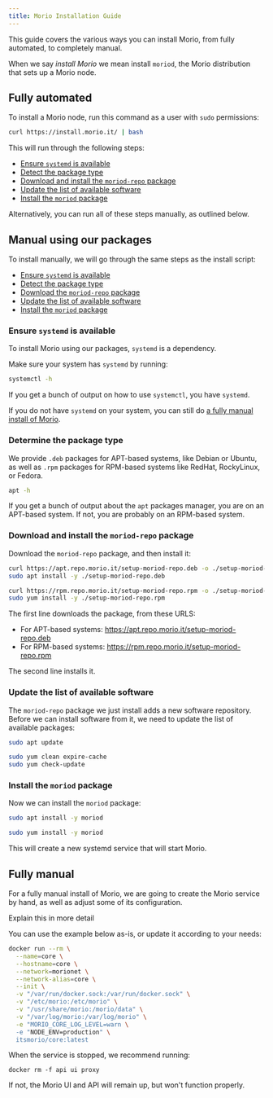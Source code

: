 ```yaml
---
title: Morio Installation Guide
---
```



This guide covers the various ways you can install Morio, from fully automated,
to completely manual.

When we say _install Morio_ we mean install `moriod`, the Morio distribution
that sets up a Morio node.

<ReleaseChannels />

## Fully automated

To install a Morio node, run this command as a user with `sudo` permissions:

```sh
curl https://install.morio.it/ | bash
```

This will run through the following steps:

- [Ensure `systemd` is available](#ensure-systemd-is-available)
- [Detect the package type](#determine-the-package-type)
- [Download and install the `moriod-repo` package](#download-and-install-the-moriod-repo-package)
- [Update the list of available software](##update-the-list-of-available-sofware)
- [Install the `moriod` package](#install-the-moriod-package)

Alternatively, you can run all of these steps manually, as outlined below.

## Manual using our packages

To install manually, we will go through the same steps as the install script:

- [Ensure `systemd` is available](#ensure-systemd-is-available)
- [Detect the package type](#determine-the-package-type)
- [Download the `moriod-repo` package](#download-the-moriod-repo-package)
- [Update the list of available software](##update-the-list-of-available-sofware)
- [Install the `moriod` package](#install-the-moriod-package)

### Ensure `systemd` is available

To install Morio using our packages, `systemd` is a dependency.

Make sure your system has `systemd` by running:

```sh
systemctl -h
```

If you get a bunch of output on how to use `systemctl`, you have `systemd`.

<Tip>

If you do not have `systemd` on your system, you can still do [a fully manual
install of Morio](#fully-manual).

</Tip>

### Determine the package type

We provide `.deb` packages for APT-based systems, like Debian or Ubuntu, as well as `.rpm` packages for RPM-based systems like RedHat, RockyLinux, or Fedora.

```sh
apt -h
```

If you get a bunch of output about the `apt` packages manager, you are on an APT-based system.
If not, you are probably on an RPM-based system.

### Download and install the `moriod-repo` package

Download the `moriod-repo` package, and then install it:

<Tabs>
<TabItem value="deb" label="On APT-based systems">

```sh
curl https://apt.repo.morio.it/setup-moriod-repo.deb -o ./setup-moriod-repo.deb
sudo apt install -y ./setup-moriod-repo.deb
```

</TabItem>
<TabItem value="rpm" label="On RPM-based systems">

```sh
curl https://rpm.repo.morio.it/setup-moriod-repo.rpm -o ./setup-moriod-repo.rpm
sudo yum install -y ./setup-moriod-repo.rpm
```

</TabItem>
</Tabs>

The first line downloads the package, from these URLS:

- For APT-based systems: https://apt.repo.morio.it/setup-moriod-repo.deb
- For RPM-based systems: https://rpm.repo.morio.it/setup-moriod-repo.rpm

The second line installs it.

### Update the list of available software

The `moriod-repo` package we just install adds a new software repository.
Before we can install software from it, we need to update the list of available packages:

<Tabs>
<TabItem value="deb" label="On APT-based systems">

```sh
sudo apt update
```

</TabItem>
<TabItem value="rpm" label="On RPM-based systems">

```sh
sudo yum clean expire-cache
sudo yum check-update
```

</TabItem>
</Tabs>


### Install the `moriod` package

Now we can install the `moriod` package:

<Tabs>
<TabItem value="deb" label="On APT-based systems">

```sh
sudo apt install -y moriod
```

</TabItem>
<TabItem value="rpm" label="On RPM-based systems">

```sh
sudo yum install -y moriod
```

</TabItem>
</Tabs>

This will create a new systemd service that will start Morio.

## Fully manual

For a fully manual install of Morio, we are going to create the Morio service
by hand, as well as adjust some of its configuration.

<Fixme>Explain this in more detail</Fixme>

You can use the example below as-is, or update it according to your needs:

```sh
docker run --rm \
  --name=core \
  --hostname=core \
  --network=morionet \
  --network-alias=core \
  --init \
  -v "/var/run/docker.sock:/var/run/docker.sock" \
  -v "/etc/morio:/etc/morio" \
  -v "/usr/share/morio:/morio/data" \
  -v "/var/log/morio:/var/log/morio" \
  -e "MORIO_CORE_LOG_LEVEL=warn \
  -e "NODE_ENV=production" \
  itsmorio/core:latest
```

When the service is stopped, we recommend running:

```
docker rm -f api ui proxy
```

If not, the Morio UI and API will remain up, but won't function properly.



